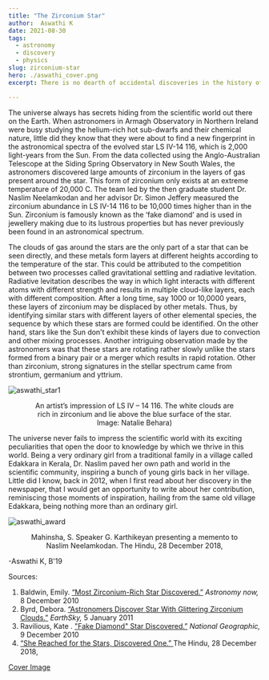 ```yaml
---
title: "The Zirconium Star"
author:  Aswathi K
date: 2021-08-30
tags:   
  - astronomy
  - discovery
  - physics
slug: zirconium-star
hero: ./aswathi_cover.png
excerpt: There is no dearth of accidental discoveries in the history of science. What about the discovery of a new star with clouds of zirconium that scientists didn't have a clue about? 

---
```



The universe always has secrets hiding from the scientific world out there on the Earth. When astronomers in Armagh Observatory in Northern Ireland were busy studying the helium-rich hot sub-dwarfs and their chemical nature, little did they know that they were about to find a new fingerprint in the astronomical spectra of the evolved star LS IV-14 116, which is 2,000 light-years from the Sun. From the data collected using the Anglo-Australian Telescope at the Siding Spring Observatory in New South Wales, the astronomers discovered large amounts of zirconium in the layers of gas present around the star. This form of zirconium only exists at an extreme temperature of 20,000 C. The team led by the then graduate student Dr. Naslim Neelamkodan and her advisor Dr. Simon Jeffery measured the zirconium abundance in LS IV-14 116 to be 10,000 times higher than in the Sun. Zirconium is famously known as the ‘fake diamond’ and is used in jewellery making due to its lustrous properties but has never previously been found in an astronomical spectrum. 

The clouds of gas around the stars are the only part of a star that can be seen directly, and these metals form layers at different heights according to the temperature of the star. This could be attributed to the competition between two processes called gravitational settling and radiative levitation. Radiative levitation describes the way in which light interacts with different atoms with different strength and results in multiple cloud-like layers, each with different composition. After a long time, say 1000 or 10,0000 years, these layers of zirconium may be displaced by other metals. Thus, by identifying similar stars with different layers of other elemental species, the sequence by which these stars are formed could be identified. On the other hand, stars like the Sun don't exhibit these kinds of layers due to convection and other mixing processes. Another intriguing observation made by the astronomers was that these stars are rotating rather slowly unlike the stars formed from a binary pair or a merger which results in rapid rotation. Other than zirconium, strong signatures in the stellar spectrum came from strontium, germanium and yttrium.

![aswathi_star1](aswathi_star1.jpeg)



<figure>

<figcaption align = "center">An artist’s impression of LS IV – 14 116. The white clouds are rich in zirconium and lie above the blue surface of the star. Image: Natalie Behara)</figcaption>

</figure>

The universe never fails to impress the scientific world with its exciting peculiarities that open the door to knowledge by which we thrive in this world. Being a very ordinary girl from a traditional family in a village called Edakkara in Kerala, Dr. Naslim paved her own path and world in the scientific community, inspiring a bunch of young girls back in her village. Little did I know, back in 2012, when I first read about her discovery in the newspaper, that I would get an opportunity to write about her contribution, reminiscing those moments of inspiration, hailing from the same old village Edakkara, being nothing more than an ordinary girl.

![aswathi_award](aswathi_award.png)



<figure>

<figcaption align = "center">Mahinsha, S. Speaker G. Karthikeyan presenting a memento to Naslim Neelamkodan. The Hindu, 28 December 2018, </figcaption>

</figure>

-Aswathi K, B'19

Sources:

1. Baldwin, Emily. [“Most Zirconium-Rich Star Discovered.”](www.astronomynow.com/news/n1012/08zirconium/) *Astronomy now,* 8 December 2010
2.  Byrd, Debora. [“Astronomers Discover Star With Glittering Zirconium Clouds.”](www.earthsky.org/space/star-with-glittering-zirconium-clouds-discovered/) *EarthSky,* 5 January 2011
3.  Ravilious, Kate . ["Fake Diamond" Star Discovered.”](www.nationalgeographic.com/science/article/101208-fake-diamond-star-zirconium-zirconia-zircon-science-space) *National Geographic,* 9 December 2010
4. [“She Reached for the Stars, Discovered One.” ](www.thehindu.com/news/cities/Thiruvananthapuram/she-reached-for-the-stars-discovered-one/article4248809.ece)The Hindu, 28 December 2018, 

[Cover Image](imgur.com/t/spaceengine/8GghfcI)

